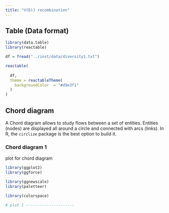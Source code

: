 ```yaml
---
title: "V(D)J recombination"
---
```


## Table (Data format)

```r

library(data.table)
library(reactable)

df = fread("../inst/data/diversity1.txt")

reactable(
  
  df, 
  theme = reactableTheme(
    backgroundColor  = "#d9e3f1"
  )
)
```


## Chord diagram
A Chord diagram allows to study flows between a set of entities. Entities (nodes) are displayed all around a circle and connected with arcs (links). 
In R, the `circlize` package is the best option to build it.

### Chord diagram 1

plot for chord diagram

```r
library(ggplot2)
library(ggforce)

library(ggnewscale)
library(paletteer)

library(colorspace)

# plot 1 ---------------------


```